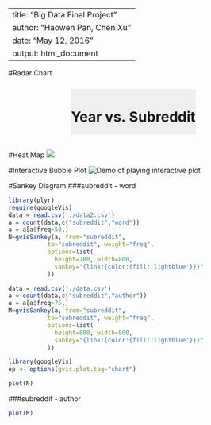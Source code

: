 
---
title: "Big Data Final Project"
author: "Haowen Pan, Chen Xu"
date: "May 12, 2016"
output: html_document
---
#Radar Chart

<style>
#Combined, #others {
			text-align: center;
		}

		.chart {
			background-color: #efefef;
			display: inline-block;
			margin-top: 10px;
			text-align: center;
		}
    .chart-title {
        margin-bottom: 2px;
    }

</style>
<script src="http://d3js.org/d3.v3.min.js"></script>
<script src="RadarChart.js"></script>
<div id="Combined">
<div class="chart">
<h1>Year vs. Subreddit </h1>
<div id="chart"></div>
</div>
</div>
	
<script type="text/javascript" src="script.js"></script>
<div style="margin-bottom:30px"></div>







#Heat Map
![](/Users/Yanyan/Downloads/vi/filename.jpg)

#Interactive Bubble Plot
![Demo of playing interactive plot](/Users/Yanyan/Downloads/vi/output.gif )

#Sankey Diagram
###subreddit - word
```r
library(plyr)
require(googleVis)
data = read.csv('./data2.csv')
a = count(data,c("subreddit","word"))
a = a[a$freq>50,]
N=gvisSankey(a, from="subreddit", 
           to="subreddit", weight="freq",
           options=list(
             height=700, width=800,
             sankey="{link:{color:{fill:'lightblue'}}}"
           ))

data = read.csv('./data.csv')
a = count(data,c("subreddit","author"))
a = a[a$freq>75,]
M=gvisSankey(a, from="subreddit", 
           to="subreddit", weight="freq",
           options=list(
             height=800, width=800,
             sankey="{link:{color:{fill:'lightblue'}}}"
           ))

library(googleVis)
op <- options(gvis.plot.tag="chart")

```
```r
plot(N)
```
###subreddit - author

```r
plot(M)
```




